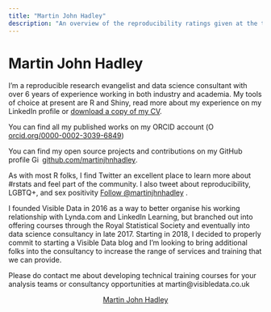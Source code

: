```yaml
---
title: "Martin John Hadley"
description: "An overview of the reproducibility ratings given at the top of each blogpost"
---
```


# Martin John Hadley

<div class='row'>

<div class="col-sm-8">

<p>I'm a reproducible research evangelist and data science consultant with over 6 years of experience working in both industry and academia. My tools of choice at present are R and Shiny, read more about my experience on my LinkedIn profile or <a href="/team/cvs/2018-01-30_CV_Martin-John-Hadley.docx" target="_blank">download a copy of my CV</a>.</p>

<p>You can find all my published works on my ORCID account (<a href="https://orcid.org/0000-0002-3039-6849" target="orcid.widget" rel="noopener noreferrer" style="vertical-align:top;"><img src="../img/orcid_16x16.png" style="width:1em;" alt="ORCID iD icon">orcid.org/0000-0002-3039-6849</a>)</p>

<p>You can find my open source projects and contributions on my GitHub profile <a href="https://github.com/martinjhnhadley" target="github.widget" rel="noopener noreferrer" style="vertical-align:top;"><img src="../img/GitHub-Mark-32px.png" style="width:1em;margin-right:.5em;" alt="GitHub logo">github.com/martinjhnhadley</a>.

<p>As with most R folks, I find Twitter an excellent place to learn more about #rstats and feel part of the community. I also tweet about reproducibility, LGBTQ+, and sex positivity <a href="https://twitter.com/martinjhnhadley?ref_src=twsrc%5Etfw" class="twitter-follow-button" data-show-count="false">Follow @martinjhnhadley</a><script async src="https://platform.twitter.com/widgets.js" charset="utf-8"></script>.</p>

<p>I founded Visible Data in 2016 as a way to better organise his working relationship with Lynda.com and LinkedIn Learning, but branched out into offering courses through the Royal Statistical Society and eventually into data science consultancy in late 2017. Starting in 2018, I decided to properly commit to starting a Visible Data blog and I'm looking to bring additional folks into the consultancy to increase the range of services and training that we can provide.</p>

<p>Please do contact me about developing technical training courses for your analysis teams or consultancy opportunities at martin@visibledata.co.uk

</div>

<div class="col-sm-4">

<center>
<script type="text/javascript" src="https://platform.linkedin.com/badges/js/profile.js" async defer></script>
<div class="LI-profile-badge"  data-version="v1" data-size="large" data-locale="en_US" data-type="vertical" data-theme="light" data-vanity="martinjohnhadley"><a class="LI-simple-link" href='https://uk.linkedin.com/in/martinjohnhadley?trk=profile-badge'>Martin John Hadley</a></div>
</center>

</div>

</div>